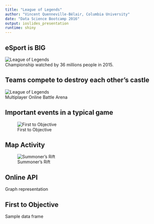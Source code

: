 ```yaml
---
title: "League of Legends"
author: "Vincent Quenneville-Bélair, Columbia University"
date: "Data Science Bootcamp 2016"
output: ioslides_presentation
runtime: shiny
---
```


## eSport is BIG {.flexbox .vcenter}

![League of Legends](figures/world_championship_2015_small.jpg)
<br>Championship watched by 36 millions people in 2015.

<!-- http://www.lazygamer.net/genre/moba/viewership-2015-league-legends-world-championship-toppled-riots-expectations/ -->

## Teams compete to destroy each other's castle {.flexbox .vcenter}

![League of Legends](figures/game_example.jpg)
<br>Multiplayer Online Battle Arena

## Important events in a typical game {.flexbox .vcenter}

![First to Objective](figures/timeline.png)

## Map Activity {.flexbox .vcenter}

![Summoner's Rift](figures/events.png)

## Online API

Graph representation

<!-- Basics stats 
Median game 35 min
Surrender 2% 
-->

## First to Objective

Sample data frame

<!-- Important factors? 
-->